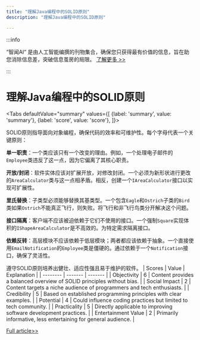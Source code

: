 ```yaml
---
title: "理解Java编程中的SOLID原则"
description: "理解Java编程中的SOLID原则"

---
```



:::info

“智闻AI“ 是由人工智能编撰的刊物集合，确保您只获得最有价值的信息，旨在助您消除信息差，突破信息茧房的局限。  [了解更多 >>](/)

:::

# 理解Java编程中的SOLID原则


<Tabs
	defaultValue="summary"
	values={[
	{label: 'summary', value: 'summary'},
	{label: 'score', value: 'score'},
]}>
<TabItem value="summary">


SOLID原则指导面向对象编程，确保代码的效率和可维护性。每个字母代表一个关键原则：

**单一职责**：一个类应该只有一个改变的理由。例如，一个处理电子邮件的`Employee`类违反了这一点，因为它偏离了其核心职责。

**开放/封闭**：软件实体应该对扩展开放，对修改封闭。一个必须为新形状进行更改的`AreaCalculator`类与这一点相矛盾。相反，创建一个`IAreaCalculator`接口以实现可扩展性。

**里氏替换**：子类型必须能够替换其基类型。一个包含`Eagle`和`Ostrich`子类的`Bird`类如果`Ostrich`不能真正飞行，则失败。将飞行和非飞行鸟类分开解决这个问题。

**接口隔离**：客户端不应该被迫依赖于它们不使用的接口。一个强制`Square`实现体积的`IShapeAreaCalculator`是不高效的。为特定需求隔离接口。

**依赖反转**：高层模块不应该依赖于低层模块；两者都应该依赖于抽象。一个直接使用`EmailNotification`的`Employee`类是僵硬的。通过依赖于一个`Notification`接口，确保了灵活性。

遵守SOLID原则培养出健壮、适应性强且易于维护的软件。
</TabItem>
<TabItem value="score">
	| Scores     | Value   | Explanation |
	| -------- | ------- | ------- |
	| Objectivity  | 6    | Content provides a balanced overview of SOLID principles without bias.    |
	| Social Impact | 2     | Content targets a niche audience of programmers and tech enthusiasts.    |
	| Credibility    | 5    | Based on established programming principles with clear examples.    |
	| Potential    | 4    | Could influence coding practices but limited to tech community.    |
	| Practicality    | 5    | Directly applicable to improving software development practices.    |
	| Entertainment Value    | 2    | Primarily informative, less entertaining for general audience.    |
</TabItem>
</Tabs>

[Full article>>](https://www.freecodecamp.org/news/introduction-to-solid-principles/)
